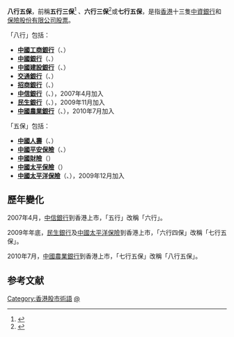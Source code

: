 '''八行五保'''，前稱'''五行三保'''<ref>{{cite web|title=五行三保變四蟹集團|url=http://hk.apple.nextmedia.com/financeestate/art/20070114/6713979|accessdate=2012-09-22|date=2007-01-14|publisher=蘋果日報|archiveurl=https://web.archive.org/web/20170421194716/http://hk.apple.nextmedia.com/financeestate/art/20070114/6713979|archivedate=2017-04-21|dead-url=no}}</ref> 、'''六行三保'''<ref>{{cite news|url=http://hk.news.yahoo.com/070514/74/27cvi.html|title=三保六行全線報漲，平保大升近７％，國壽揚５％|date=2007-05-14|archiveurl=https://web.archive.org/web/20070516114935/http://hk.news.yahoo.com/070514/74/27cvi.html|archivedate=2007-05-16|work=雅虎香港|dead-url=yes|accessdate=2007-05-15}}</ref>或'''七行五保'''，是指[[香港|香港]]十三隻[[中华人民共和国企业|中資]][[銀行|銀行]]和[[保險|保險]][[股份有限公司|股份有限公司]][[股票|股票]]。

「八行」包括：
* '''[[中國工商銀行|中國工商銀行]]'''（{{hkex|1398}}、{{sse|601398}}）
* '''[[中國銀行|中國銀行]]'''（{{hkex|3988}}、{{sse|601988}}）
* '''[[中國建設銀行|中國建設銀行]]'''（{{hkex|939}}、{{sse|601939}}）
* '''[[交通銀行|交通銀行]]'''（{{hkex|3328}}、{{sse|601328}}）
* '''[[招商銀行|招商銀行]]'''（{{hkex|3968}}、{{sse|600036}}）
* '''[[中信銀行|中信銀行]]'''（{{hkex|998}}、{{sse|601998}}），2007年4月加入
* '''[[中国民生银行|民生銀行]]'''（{{hkex|1988}}、{{sse|601016}}），2009年11月加入
* '''[[中國農業銀行|中國農業銀行]]'''（{{hkex|1288}}、{{sse|601288}}），2010年7月加入

「五保」包括：
* '''[[中国人寿保险|中國人壽]]'''（{{hkex|2628}}、{{sse|601628}}）
* '''[[中國平安保險|中國平安保險]]'''（{{hkex|2318}}、{{sse|601318}}）
* '''[[中国人民财产保险|中國財險]]'''（{{hkex|2328}}）
* '''[[中國太平保險|中國太平保險]]'''（{{hkex|966}}）
* '''[[中國太平洋保險|中國太平洋保險]]'''（{{hkex|2601}}、{{sse|601601}}），2009年12月加入

==歷年變化==
2007年4月，[[中信銀行|中信銀行]]到香港上市，「五行」改稱「六行」。

2009年年底，[[中国民生银行|民生銀行]]及[[中國太平洋保險|中國太平洋保險]]到香港上市，「六行四保」改稱「七行五保」。

2010年7月，[[中國農業銀行|中國農業銀行]]到香港上市，「七行五保」改稱「八行五保」。

==参考文献==
<references />

[[Category:香港股市術語|Category:香港股市術語]]
[[Category:香港交易所上市公司|@]]
